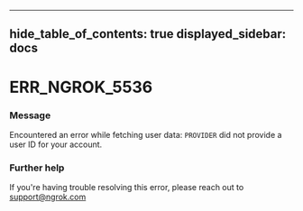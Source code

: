 

---
hide_table_of_contents: true
displayed_sidebar: docs
---


# ERR_NGROK_5536

### Message
Encountered an error while fetching user data: `PROVIDER` did not provide a user ID for your account.

<ErrorDetails />



### Further help
If you're having trouble resolving this error, please reach out to [support@ngrok.com](mailto:support@ngrok.com?subject=Help%20with%20ERR_NGROK_5536)

